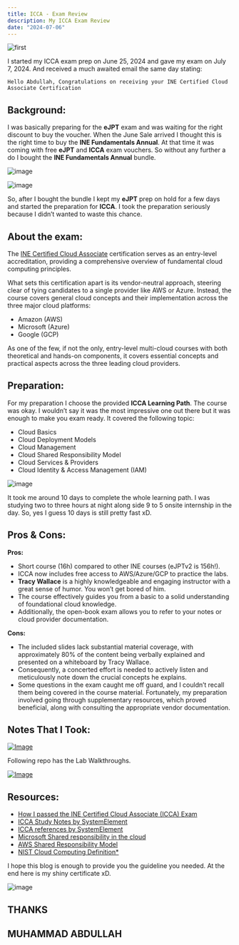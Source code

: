 ```yaml
---
title: ICCA - Exam Review
description: My ICCA Exam Review
date: "2024-07-06"
---
```


![first](/public/blog-post-1.jpg)

I started my ICCA exam prep on June 25, 2024 and gave my exam on July 7, 2024. And received a much awaited email the same day stating:

`Hello Abdullah, Congratulations on receiving your INE Certified Cloud Associate Certification`

## Background:

I was basically preparing for the **eJPT** exam and was waiting for the right discount to buy the voucher. When the June Sale arrived I thought this is the right time to buy the **INE Fundamentals Annual**. At that time it was coming with free **eJPT** and **ICCA** exam vouchers. So without any further a do I bought the **INE Fundamentals Annual** bundle.

![image](https://github.com/iabdullah215/my-portfolio/assets/121729444/5137ecd5-e9b2-42c2-966b-b72b307522a2)

![image](https://github.com/iabdullah215/my-portfolio/assets/121729444/3ce26383-9e72-4152-8e9c-a5db7a829f3f)

So, after I bought the bundle I kept my **eJPT** prep on hold for a few days and started the preparation for **ICCA**. I took the preparation seriously because I didn’t wanted to waste this chance.

## About the exam:

The [INE Certified Cloud Associate](https://ine.com/learning/certifications/internal/icca-ine-certified-cloud-associate) certification serves as an entry-level accreditation, providing a comprehensive overview of fundamental cloud computing principles.

What sets this certification apart is its vendor-neutral approach, steering clear of tying candidates to a single provider like AWS or Azure.
Instead, the course covers general cloud concepts and their implementation across the three major cloud platforms:

- Amazon (AWS)
- Microsoft (Azure)
- Google (GCP)

As one of the few, if not the only, entry-level multi-cloud courses with both theoretical and hands-on components, it covers essential concepts and practical aspects across the three leading cloud providers.

## Preparation:

For my preparation I choose the provided **ICCA Learning Path**. The course was okay. I wouldn’t say it was the most impressive one out there but it was enough to make you exam ready. It covered the following topic:

- Cloud Basics
- Cloud Deployment Models
- Cloud Management
- Cloud Shared Responsibility Model
- Cloud Services & Providers
- Cloud Identity & Access Management (IAM)

![image](https://github.com/iabdullah215/my-portfolio/assets/121729444/cfceae4b-0016-490d-af0d-35e4a8d06901)

It took me around 10 days to complete the whole learning path. I was studying two to three hours at night along side 9 to 5 onsite internship in the day. So, yes I guess 10 days is still pretty fast xD.

## Pros & Cons:

**Pros:**
- Short course (16h) compared to other INE courses (eJPTv2 is 156h!).
- ICCA now includes free access to AWS/Azure/GCP to practice the labs.
- **Tracy Wallace** is a highly knowledgeable and engaging instructor with a great sense of humor. You won’t get bored of him.
- The course effectively guides you from a basic to a solid understanding of foundational cloud knowledge.
- Additionally, the open-book exam allows you to refer to your notes or cloud provider documentation.

**Cons:**
- The included slides lack substantial material coverage, with approximately 80% of the content being verbally explained and presented on a whiteboard by Tracy Wallace.
- Consequently, a concerted effort is needed to actively listen and meticulously note down the crucial concepts he explains.
- Some questions in the exam caught me off guard, and I couldn’t recall them being covered in the course material. Fortunately, my preparation involved going through supplementary resources, which proved beneficial, along with consulting the appropriate vendor documentation.

## Notes That I Took:

[![Image](/static/images/github2.png)](https://github.com/iabdullah215/ICCA-Notes)

Following repo has the Lab Walkthroughs.

[![Image](/static/images/github3.png)](https://github.com/iabdullah215/INE-Labs)

## Resources:

- [How I passed the INE Certified Cloud Associate (ICCA) Exam](https://craignewtondev.medium.com/how-i-passed-the-ine-certified-cloud-associate-icca-exam-d46b65664a63)
- [ICCA Study Notes by SystemElement](https://blog.syselement.com/ine/courses/icca)
- [ICCA references by SystemElement](https://blog.syselement.com/ine/courses/icca/icca-references)
- [Microsoft Shared responsibility in the cloud](https://learn.microsoft.com/en-us/azure/security/fundamentals/shared-responsibility)
- [AWS Shared Responsibility Model](https://aws.amazon.com/compliance/shared-responsibility-model/)
- [NIST Cloud Computing Definition*](https://nvlpubs.nist.gov/nistpubs/legacy/sp/nistspecialpublication800-145.pdf)

I hope this blog is enough to provide you the guideline you needed. At the end here is my shiny certificate xD.

![image](https://github.com/iabdullah215/my-portfolio/assets/121729444/cc5c57b5-18f3-4fb7-af2a-1b1376de1993)


## THANKS
## MUHAMMAD ABDULLAH
